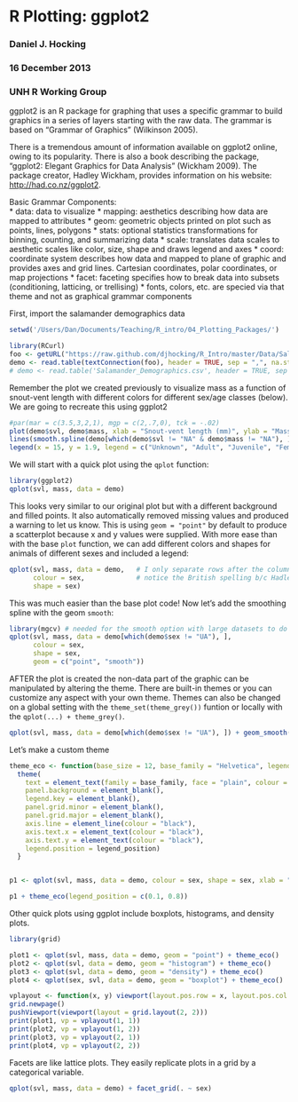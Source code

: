# R Plotting: ggplot2

### Daniel J. Hocking
### 16 December 2013
### UNH R Working Group

ggplot2 is an R package for graphing that uses a specific grammar to build graphics in a series of layers starting with the raw data. The grammar is based on "Grammar of Graphics" (Wilkinson 2005).   

There is a tremendous amount of information available on ggplot2 online, owing to its popularity. There is also a book describing the package, "ggplot2: Elegant Graphics for Data Analysis" (Wickham 2009). The package creator, Hadley Wickham, provides information on his website: [http://had.co.nz/ggplot2](http://had.co.nz/ggplot2).   


Basic Grammar Components:   
* data: data to visualize
* mapping: aesthetics describing how data are mapped to attributes
* geom: geometric objects printed on plot such as points, lines, polygons 
* stats: optional statistics transformations for binning, counting, and summarizing data
* scale: translates data scales to aesthetic scales like color, size, shape and draws legend and axes
* coord: coordinate system describes how data and mapped to plane of graphic and provides axes and grid lines. Cartesian coordinates, polar coordinates, or map projections
* facet: faceting specifies how to break data into subsets (conditioning, latticing, or trellising)
* fonts, colors, etc. are specied via that theme and not as graphical grammar components   

First, import the salamander demographics data

```r
setwd('/Users/Dan/Documents/Teaching/R_intro/04_Plotting_Packages/')

library(RCurl)
foo <- getURL("https://raw.github.com/djhocking/R_Intro/master/Data/Salamander_Demographics.csv", followlocation = TRUE, cainfo = system.file("CurlSSL", "cacert.pem", package = "RCurl"))
demo <- read.table(textConnection(foo), header = TRUE, sep = ",", na.strings = NA)
# demo <- read.table('Salamander_Demographics.csv', header = TRUE, sep = ",") # alternatively you can download data from GitHub into your working directory and load from the local file
```

Remember the plot we created previously to visualize mass as a function of snout-vent length with different colors for different sex/age classes (below). We are going to recreate this using ggplot2

```r
#par(mar = c(3.5,3,2,1), mgp = c(2,.7,0), tck = -.02)
plot(demo$svl, demo$mass, xlab = "Snout-vent length (mm)", ylab = "Mass (g)", pch = as.integer(demo$sex), col = as.integer(demo$sex))
lines(smooth.spline(demo[which(demo$svl != "NA" & demo$mass != "NA"), ]$svl, demo[which(demo$svl != "NA" & demo$mass != "NA"), ]$mass))
legend(x = 15, y = 1.9, legend = c("Unknown", "Adult", "Juvenile", "Female", "Male"), pch = 1:5, col = 1:5)
```

We will start with a quick plot using the `qplot` function:

```r
library(ggplot2)
qplot(svl, mass, data = demo)
```

This looks very similar to our original plot but with a different background and filled points. It also automatically removed missing values and produced a warning to let us know. This is using `geom = "point"` by default to produce a scatterplot because x and y values were supplied. With more ease than with the base `plot` function, we can add different colors and shapes for animals of different sexes and included a legend:

```r
qplot(svl, mass, data = demo,   # I only separate rows after the column so you can see what I added
      colour = sex,             # notice the British spelling b/c Hadley is from NZ
      shape = sex)
```

This was much easier than the base plot code! Now let's add the smoothing spline with the geom `smooth`:

```r
library(mgcv) # needed for the smooth option with large datasets to do gam
qplot(svl, mass, data = demo[which(demo$sex != "UA"), ],
      colour = sex,
      shape = sex,
      geom = c("point", "smooth"))
```

AFTER the plot is created the non-data part of the graphic can be manipulated by altering the theme. There are built-in themes or you can customize any aspect with your own theme. Themes can also be changed on a global setting with the `theme_set(theme_grey())` funtion or locally with the `qplot(...) + theme_grey()`. 

```r
qplot(svl, mass, data = demo[which(demo$sex != "UA"), ]) + geom_smooth(se = FALSE) + theme_bw()
```

Let's make a custom theme

```r
theme_eco <- function(base_size = 12, base_family = "Helvetica", legend_position = "right") {
  theme(
    text = element_text(family = base_family, face = "plain", colour = "black", size = base_size),
    panel.background = element_blank(),
    legend.key = element_blank(),
    panel.grid.minor = element_blank(),
    panel.grid.major = element_blank(),
    axis.line = element_line(colour = "black"),
    axis.text.x = element_text(colour = "black"),
    axis.text.y = element_text(colour = "black"),
    legend.position = legend_position)
  }


p1 <- qplot(svl, mass, data = demo, colour = sex, shape = sex, xlab = "Snout-vent length (mm)", ylab = "Mass (g)")

p1 + theme_eco(legend_position = c(0.1, 0.8))
```

Other quick plots using ggplot include boxplots, histograms, and density plots.

```r
library(grid)

plot1 <- qplot(svl, mass, data = demo, geom = "point") + theme_eco()
plot2 <- qplot(svl, data = demo, geom = "histogram") + theme_eco()
plot3 <- qplot(svl, data = demo, geom = "density") + theme_eco()
plot4 <- qplot(sex, svl, data = demo, geom = "boxplot") + theme_eco()

vplayout <- function(x, y) viewport(layout.pos.row = x, layout.pos.col = y)
grid.newpage()
pushViewport(viewport(layout = grid.layout(2, 2)))
print(plot1, vp = vplayout(1, 1))
print(plot2, vp = vplayout(1, 2))
print(plot3, vp = vplayout(2, 1))
print(plot4, vp = vplayout(2, 2))
```

Facets are like lattice plots. They easily replicate plots in a grid by a categorical variable.

```r

qplot(svl, mass, data = demo) + facet_grid(. ~ sex)

```





